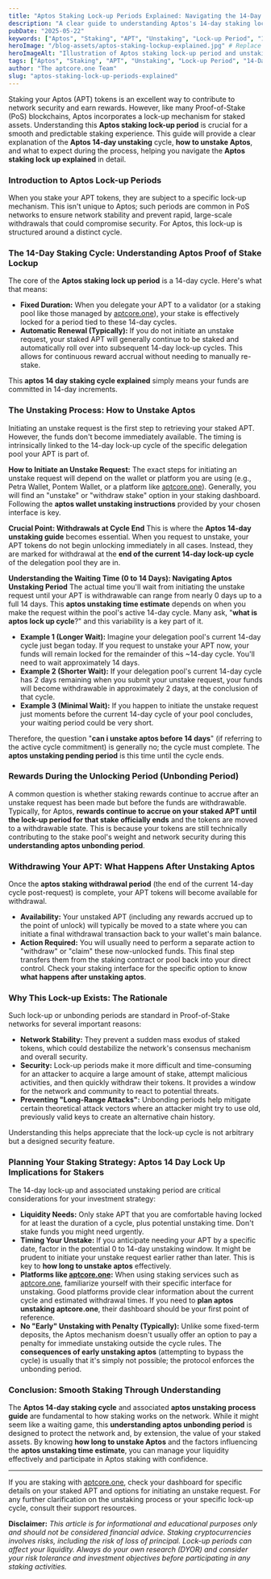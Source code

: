 ```yaml
---
title: "Aptos Staking Lock-up Periods Explained: Navigating the 14-Day Cycle & Unstaking"
description: "A clear guide to understanding Aptos's 14-day staking lock-up period, the unstaking process, and how to plan your APT withdrawals effectively."
pubDate: "2025-05-22"
keywords: ["Aptos", "Staking", "APT", "Unstaking", "Lock-up Period", "14-Day Cycle", "Crypto Rewards", "aptcore.one", "Withdrawal", "Unbonding Period"]
heroImage: "/blog-assets/aptos-staking-lockup-explained.jpg" # Replace with your actual image path
heroImageAlt: "Illustration of Aptos staking lock-up period and unstaking cycle"
tags: ["Aptos", "Staking", "APT", "Unstaking", "Lock-up Period", "14-Day Cycle", "Crypto Rewards", "aptcore.one", "Withdrawal", "Unbonding Period"]
author: "The aptcore.one Team"
slug: "aptos-staking-lock-up-periods-explained"
---
```


Staking your Aptos (APT) tokens is an excellent way to contribute to network security and earn rewards. However, like many Proof-of-Stake (PoS) blockchains, Aptos incorporates a lock-up mechanism for staked assets. Understanding this **Aptos staking lock-up period** is crucial for a smooth and predictable staking experience. This guide will provide a clear explanation of the **Aptos 14-day unstaking** cycle, **how to unstake Aptos**, and what to expect during the process, helping you navigate the **Aptos staking lock up explained** in detail.

### Introduction to Aptos Lock-up Periods

When you stake your APT tokens, they are subject to a specific lock-up mechanism. This isn't unique to Aptos; such periods are common in PoS networks to ensure network stability and prevent rapid, large-scale withdrawals that could compromise security. For Aptos, this lock-up is structured around a distinct cycle.

### The 14-Day Staking Cycle: Understanding Aptos Proof of Stake Lockup

The core of the **Aptos staking lock up period** is a 14-day cycle. Here's what that means:

* **Fixed Duration:** When you delegate your APT to a validator (or a staking pool like those managed by [aptcore.one](https://aptcore.one)), your stake is effectively locked for a period tied to these 14-day cycles.
* **Automatic Renewal (Typically):** If you do not initiate an unstake request, your staked APT will generally continue to be staked and automatically roll over into subsequent 14-day lock-up cycles. This allows for continuous reward accrual without needing to manually re-stake.

This **aptos 14 day staking cycle explained** simply means your funds are committed in 14-day increments.

### The Unstaking Process: How to Unstake Aptos

Initiating an unstake request is the first step to retrieving your staked APT. However, the funds don't become immediately available. The timing is intrinsically linked to the 14-day lock-up cycle of the specific delegation pool your APT is part of.

**How to Initiate an Unstake Request:**
The exact steps for initiating an unstake request will depend on the wallet or platform you are using (e.g., Petra Wallet, Pontem Wallet, or a platform like [aptcore.one](https://aptcore.one)). Generally, you will find an "unstake" or "withdraw stake" option in your staking dashboard. Following the **aptos wallet unstaking instructions** provided by your chosen interface is key.

**Crucial Point: Withdrawals at Cycle End**
This is where the **Aptos 14-day unstaking guide** becomes essential. When you request to unstake, your APT tokens do not begin unlocking immediately in all cases. Instead, they are marked for withdrawal at the **end of the current 14-day lock-up cycle** of the delegation pool they are in.

**Understanding the Waiting Time (0 to 14 Days): Navigating Aptos Unstaking Period**
The actual time you'll wait from initiating the unstake request until your APT is withdrawable can range from nearly 0 days up to a full 14 days. This **aptos unstaking time estimate** depends on when you make the request within the pool's active 14-day cycle. Many ask, "**what is aptos lock up cycle**?" and this variability is a key part of it.

* **Example 1 (Longer Wait):** Imagine your delegation pool's current 14-day cycle just began today. If you request to unstake your APT now, your funds will remain locked for the remainder of this ~14-day cycle. You'll need to wait approximately 14 days.
* **Example 2 (Shorter Wait):** If your delegation pool's current 14-day cycle has 2 days remaining when you submit your unstake request, your funds will become withdrawable in approximately 2 days, at the conclusion of that cycle.
* **Example 3 (Minimal Wait):** If you happen to initiate the unstake request just moments before the current 14-day cycle of your pool concludes, your waiting period could be very short.

Therefore, the question "**can i unstake aptos before 14 days**" (if referring to the active cycle commitment) is generally no; the cycle must complete. The **aptos unstaking pending period** is this time until the cycle ends.

### Rewards During the Unlocking Period (Unbonding Period)

A common question is whether staking rewards continue to accrue after an unstake request has been made but before the funds are withdrawable. Typically, for Aptos, **rewards continue to accrue on your staked APT until the lock-up period for that stake officially ends** and the tokens are moved to a withdrawable state. This is because your tokens are still technically contributing to the stake pool's weight and network security during this **understanding aptos unbonding period**.

### Withdrawing Your APT: What Happens After Unstaking Aptos

Once the **aptos staking withdrawal period** (the end of the current 14-day cycle post-request) is complete, your APT tokens will become available for withdrawal.

* **Availability:** Your unstaked APT (including any rewards accrued up to the point of unlock) will typically be moved to a state where you can initiate a final withdrawal transaction back to your wallet's main balance.
* **Action Required:** You will usually need to perform a separate action to "withdraw" or "claim" these now-unlocked funds. This final step transfers them from the staking contract or pool back into your direct control. Check your staking interface for the specific option to know **what happens after unstaking aptos**.

### Why This Lock-up Exists: The Rationale

Such lock-up or unbonding periods are standard in Proof-of-Stake networks for several important reasons:

* **Network Stability:** They prevent a sudden mass exodus of staked tokens, which could destabilize the network's consensus mechanism and overall security.
* **Security:** Lock-up periods make it more difficult and time-consuming for an attacker to acquire a large amount of stake, attempt malicious activities, and then quickly withdraw their tokens. It provides a window for the network and community to react to potential threats.
* **Preventing "Long-Range Attacks":** Unbonding periods help mitigate certain theoretical attack vectors where an attacker might try to use old, previously valid keys to create an alternative chain history.

Understanding this helps appreciate that the lock-up cycle is not arbitrary but a designed security feature.

### Planning Your Staking Strategy: Aptos 14 Day Lock Up Implications for Stakers

The 14-day lock-up and associated unstaking period are critical considerations for your investment strategy:

* **Liquidity Needs:** Only stake APT that you are comfortable having locked for at least the duration of a cycle, plus potential unstaking time. Don't stake funds you might need urgently.
* **Timing Your Unstake:** If you anticipate needing your APT by a specific date, factor in the potential 0 to 14-day unstaking window. It might be prudent to initiate your unstake request earlier rather than later. This is key to **how long to unstake aptos** effectively.
* **Platforms like [aptcore.one](https://aptcore.one):** When using staking services such as [aptcore.one](https://aptcore.one), familiarize yourself with their specific interface for unstaking. Good platforms provide clear information about the current cycle and estimated withdrawal times. If you need to **plan aptos unstaking aptcore.one**, their dashboard should be your first point of reference.
* **No "Early" Unstaking with Penalty (Typically):** Unlike some fixed-term deposits, the Aptos mechanism doesn't usually offer an option to pay a penalty for immediate unstaking outside the cycle rules. The **consequences of early unstaking aptos** (attempting to bypass the cycle) is usually that it's simply not possible; the protocol enforces the unbonding period.

### Conclusion: Smooth Staking Through Understanding

The **Aptos 14-day staking cycle** and associated **aptos unstaking process guide** are fundamental to how staking works on the network. While it might seem like a waiting game, this **understanding aptos unbonding period** is designed to protect the network and, by extension, the value of your staked assets. By knowing **how long to unstake Aptos** and the factors influencing the **aptos unstaking time estimate**, you can manage your liquidity effectively and participate in Aptos staking with confidence.

---

If you are staking with [aptcore.one](https://aptcore.one), check your dashboard for specific details on your staked APT and options for initiating an unstake request. For any further clarification on the unstaking process or your specific lock-up cycle, consult their support resources.

**Disclaimer:** *This article is for informational and educational purposes only and should not be considered financial advice. Staking cryptocurrencies involves risks, including the risk of loss of principal. Lock-up periods can affect your liquidity. Always do your own research (DYOR) and consider your risk tolerance and investment objectives before participating in any staking activities.*